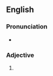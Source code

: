 {{also|lil|Lil|li'l|li-l|li'l'}}
==English==

===Pronunciation===
* {{rhymes|en|ɪl}}

===Adjective===
{{head|en|misspelling}}

# {{misspelling of|en|li'l}}